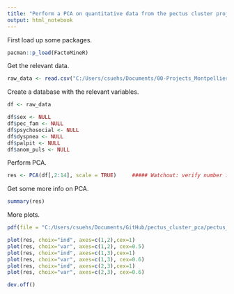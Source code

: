 ```yaml
---
title: "Perform a PCA on quantitative data from the pectus cluster project"
output: html_notebook
---
```


First load up some packages.
```r
pacman::p_load(FactoMineR)
```

Get the relevant data.
```r
raw_data <- read.csv("C:/Users/csuehs/Documents/00-Projects_Montpellier/PECTUS-Cluster/R_pectus_cluster/pectus_cluster_data.csv")
```

Create a database with the relevant variables.
```r
df <- raw_data

df$sex <- NULL
df$pec_fam <- NULL
df$psychosocial <- NULL
df$dyspnea <- NULL
df$palpit <- NULL
df$anom_puls <- NULL

```

Perform PCA.
```r
res <- PCA(df[,2:14], scale = TRUE)     ##### Watchout: verify number indices.
```


Get some more info on PCA.
```r
summary(res)
```

More plots.
```r

pdf(file = "C:/Users/csuehs/Documents/GitHub/pectus_cluster_pca/pectus_cluster_pca_graphics.pdf")

plot(res, choix="ind", axes=c(1,2),cex=1)
plot(res, choix="var", axes=c(1,2), cex=0.5)
plot(res, choix="ind", axes=c(1,3),cex=1)
plot(res, choix="var", axes=c(1,3), cex=0.6)
plot(res, choix="ind", axes=c(2,3),cex=1)
plot(res, choix="var", axes=c(2,3), cex=0.6)

dev.off()
```

